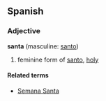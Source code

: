 ==Spanish==
===Adjective===
'''santa''' (masculine: [[santo]])

# feminine form of [[santo]], [[holy]]

====Related terms====
*[[Semana Santa]]